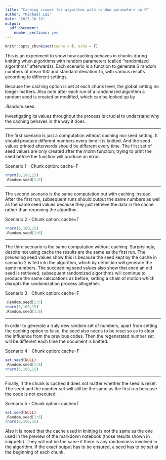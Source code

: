 ---
title: "Caching issues for algoithms with random parameters in R"
author: "Michael Lai"
date: "2023-10-18"
output: 
  pdf_document: 
    number_sections: yes
---

```{r setup, include=F}
knitr::opts_chunk$set(cache = F, echo = T)
```

This is an experiment to show how caching behaves in chunks during knitting when algorithms with random parameters (called "randomized algorithms" afterwards). Each scenario is a function to generate 6 random numbers of mean 100 and standard deviation 15, with various results according to different settings. 

Because the caching option is set at each chunk level, the global setting no longer matters. Also note after each run of a randomized algorithm a random seed is created or modified, which can be looked up by 

.Random.seed. 

Investigating its values throughout the process is crucial to understand why the caching behaves in the way it does. 

__________________________________________________________________________________

The first scenario is just a computation without caching nor seed setting. It should produce different numbers every time it is knitted. And the seed values printed afterwards should be different every time. The first set of seed values are only created after the rnorm function; trying to print the seed before the function will produce an error. 

Scenario 1 - Chunk option: cache=F
```{r not_cached, cache=F}
rnorm(6,100,15)
.Random.seed[1:6]
```

__________________________________________________________________________________
The second scenario is the same computation but with caching instead. After the first run, subsequent runs should output the same numbers as well as the same seed values because they just retrieve the data in the cache rather than rerunning the algorithm.

Scenario 2 - Chunk option: cache=T
```{r cached_no_set_seed, cache=T}
rnorm(6,100,15)
.Random.seed[1:6]
```

__________________________________________________________________________________
The third scenario is the same computation without caching. Surprisingly, despite not using cache the results are the same as the first run. The preceding seed values show this is because the seed kept by the cache in scenario 2 is fed into the algorithm, which by definition will generate the  same numbers. The succeeding seed values also show that once an old seed is retrieved, subsequent randomized algorithms will continue to produce the same calculations as before, setting a chain of motion which disrupts the randomization process altogether.

Scenario 3 - Chunk option: cache=F
```{r not_cached_no_set_seed, cache=F}
.Random.seed[1:6]
rnorm(6,100,15)
.Random.seed[1:6]
```

__________________________________________________________________________________
In order to generate a truly new random set of numbers, apart from setting the caching option to false, the seed also needs to be reset so as to clear the influence from the previous codes. Then the regenerated number set will be different each time the document is knitted.

Scenario 4 - Chunk option: cache=F
```{r not_cached_reset_seed, cache=F}
set.seed(NULL)
.Random.seed[1:6]
rnorm(6,100,15)
```

__________________________________________________________________________________
Finally, if the chunk is cached it does not matter whether the seed is reset. The seed and the number set will still be the same as the first run because the code is not executed.

Scenario 5 - Chunk option: cache=T
```{r cached_reset_seed, cache=T}
set.seed(NULL)
.Random.seed[1:6]
rnorm(6,100,15)
```

Also it is noted that the cache used in knitting is not the same as the one used in the preview of the markdown notebook (those results shown in snippets). They will not be the same if there is any randomness involved in the algorithm. If the exact output has to be ensured, a seed has to be set at the beginning of each chunk.
